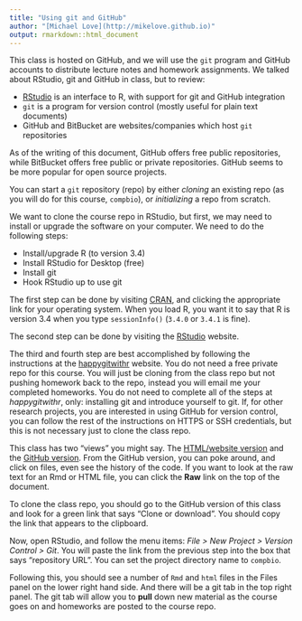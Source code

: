 ```yaml
---
title: "Using git and GitHub"
author: "[Michael Love](http://mikelove.github.io)"
output: rmarkdown::html_document
---
```


This class is hosted on GitHub, and we will use the `git` program and GitHub accounts
to distribute lecture notes and homework assignments.
We talked about RStudio, git and GitHub in class, but to review:

* [RStudio](https://www.rstudio.com/) is an interface to R, with support for git and GitHub integration
* `git` is a program for version control (mostly useful for plain text documents) 
* GitHub and BitBucket are websites/companies which host `git` repositories 

As of the writing of this document, GitHub offers free public repositories, 
while BitBucket offers free public or private repositories. GitHub seems to
be more popular for open source projects.

You can start a `git` repository (repo) by either *cloning* an existing repo
(as you will do for this course, `compbio`), or *initializing* a repo
from scratch. 

We want to clone the course repo in RStudio, but first, we may need to 
install or upgrade the software on your computer. We need to do the following
steps:

* Install/upgrade R (to version 3.4)
* Install RStudio for Desktop (free)
* Install git
* Hook RStudio up to use git

The first step can be done by visiting [CRAN](cran.r-project.org), and
clicking the appropriate link for your operating system. When you load R,
you want it to say that R is version 3.4 when you type `sessionInfo()`
(`3.4.0` or `3.4.1` is fine).

The second step can be done by visiting the [RStudio](https://www.rstudio.com/) website.

The third and fourth step are best accomplished by following the instructions
at the [happygitwithr](http://happygitwithr.com/) website. You do not
need a free private repo for this course. You will just be cloning from the
class repo but not pushing homework back to the repo, instead you will email 
me your completed homeworks. You do not need to complete all of the steps
at *happygitwithr*, only:  installing git and introduce yourself to git. 
If, for other research projects, you are
interested in using GitHub for version control,
you can follow the rest of the instructions on HTTPS or SSH credentials,
but this is not necessary just to clone the class repo.

This class has two "views"  you might say. 
The [HTML/website version](https://mikelove.github.io/compbio/) and the 
[GitHub version](https://github.com/mikelove/compbio). From the GitHub version,
you can poke around, and click on files, even see the history of the code.
If you want to look at the raw text for an Rmd or HTML file, you 
can click the **Raw** link on the top of the document.

To clone the class repo, you should go to the GitHub version of this class 
and look for a green link that says "Clone or download". 
You should copy the link that appears to the clipboard.

Now, open RStudio, and follow the menu items: 
*File > New Project > Version Control > Git*. 
You will paste the link from the previous step into the box that 
says "repository URL". You can set the project directory name to `compbio`.

Following this, you should see a number of `Rmd` and `html` files in the Files 
panel on the lower right hand side. And there will be a git tab in the top right
panel. The git tab will allow you to **pull** down new material as the course goes
on and homeworks are posted to the course repo.


